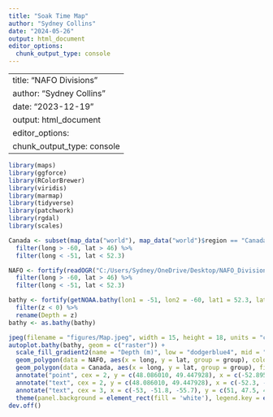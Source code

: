 ```yaml
---
title: "Soak Time Map"
author: "Sydney Collins"
date: "2024-05-26"
output: html_document
editor_options: 
  chunk_output_type: console
---
```


---
title: "NAFO Divisions"
author: "Sydney Collins"
date: "2023-12-19"
output: html_document
editor_options: 
  chunk_output_type: console
---

```r
library(maps)
library(ggforce)
library(RColorBrewer)
library(viridis)
library(marmap)
library(tidyverse)
library(patchwork)
library(rgdal)
library(scales)
```

```r
Canada <- subset(map_data("world"), map_data("world")$region == "Canada") %>%
  filter(long > -60, lat > 46) %>%
  filter(long < -51, lat < 52.3)

NAFO <- fortify(readOGR("C:/Users/Sydney/OneDrive/Desktop/NAFO_Divisions_SHP/NAFO_Divisions_2021_line_enclosed.shp")) %>%
  filter(long > -60, lat > 46) %>%
  filter(long < -51, lat < 52.3)

bathy <- fortify(getNOAA.bathy(lon1 = -51, lon2 = -60, lat1 = 52.3, lat2 = 46, resolution = 1, keep = T)) %>%
  filter(z < 0) %>%
  rename(Depth = z)
bathy <- as.bathy(bathy)

jpeg(filename = "figures/Map.jpeg", width = 15, height = 18, units = "cm", res = 600)
autoplot.bathy(bathy, geom = c("raster")) +
  scale_fill_gradient2(name = "Depth (m)", low = "dodgerblue4", mid = "gainsboro", high="darkgreen") +
  geom_polygon(data = NAFO, aes(x = long, y = lat, group = group), colour = "black", fill = NA) +
  geom_polygon(data = Canada, aes(x = long, y = lat, group = group), fill = "grey50") +
  annotate("point", cex = 2, y = c(48.086010, 49.447928), x = c(-52.895682, -53.958540), colour = "red") +
  annotate("text", cex = 2, y = c(48.086010, 49.447928), x = c(-52.3, -53.2), label = c("Bay de Verde", "Musgrave Harbour")) +
  annotate("text", cex = 3, x = c(-53, -51.8, -55.7), y = c(51, 47.5, 46.5), label = c("3K", "3L", "3Ps")) +
  theme(panel.background = element_rect(fill = 'white'), legend.key = element_rect(fill = "gainsboro"), text = element_text(size = 12), axis.title=element_blank())
dev.off()

```
